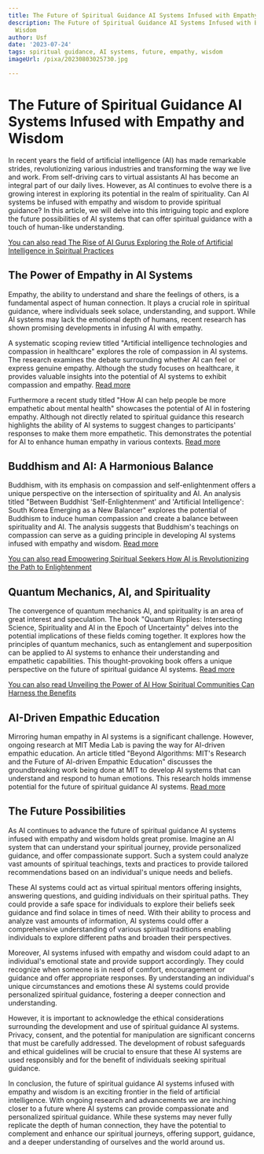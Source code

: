 ```yaml
---
title: The Future of Spiritual Guidance AI Systems Infused with Empathy and Wisdom
description: The Future of Spiritual Guidance AI Systems Infused with Empathy and
  Wisdom
author: Usf
date: '2023-07-24'
tags: spiritual guidance, AI systems, future, empathy, wisdom
imageUrl: /pixa/20230803025730.jpg

---
```

# The Future  of Spiritual Guidance AI Systems Infused with Empathy and Wisdom

In recent years the field of artificial intelligence (AI) has made remarkable strides, revolutionizing various industries and  transforming the way we live and work.  From self-driving  cars to virtual assistants AI has become an  integral part  of our daily  lives. However, as AI continues to evolve there is a growing interest in exploring its potential in  the realm of spirituality. Can AI systems be infused with empathy and wisdom to provide spiritual guidance? In this article, we will delve into this intriguing topic and explore the future possibilities of AI systems that can offer  spiritual guidance with a touch of human-like understanding.

[You can also read The Rise of AI Gurus Exploring the Role of  Artificial Intelligence in Spiritual Practices](The%20Rise%20of%20AI%20Gurus%20Exploring%20the%20Role%20of%20Artificial%20Intelligence%20in%20Spiritual%20Practices)


## The Power of Empathy in AI Systems

Empathy, the ability to understand  and share the feelings of others, is a fundamental aspect of human connection.  It  plays a crucial  role in spiritual guidance, where individuals seek solace, understanding, and support. While AI systems may lack the emotional depth of humans,  recent research has shown promising  developments in infusing AI with  empathy.

A systematic scoping  review titled "Artificial intelligence technologies and compassion in healthcare"  explores the role of compassion in AI systems. The research examines  the debate surrounding whether AI can feel or express genuine  empathy. Although the study  focuses on healthcare, it provides valuable insights into the potential of AI systems to exhibit compassion and empathy. [Read more](https://www.ncbi.nlm.nih.gov/pmc/articles/PMC9887144/)

Furthermore a recent study titled  "How AI can help people be more empathetic about  mental health" showcases the potential of  AI in fostering  empathy. Although not directly related to spiritual guidance this research highlights the ability of AI systems to suggest changes to participants' responses to make them more empathetic. This demonstrates the potential  for AI to enhance human empathy in various contexts. [Read more](https://www.washington.edu/news/2023/01/23/ai-can-help-people-be-more-empathetic-about-mental-health/)

## Buddhism and AI: A Harmonious Balance

Buddhism, with  its emphasis on compassion and self-enlightenment  offers a unique perspective on the  intersection of spirituality and AI. An analysis titled "Between Buddhist 'Self-Enlightenment' and 'Artificial Intelligence': South  Korea Emerging as a New Balancer" explores the potential  of  Buddhism to induce human compassion and  create a balance between spirituality and  AI. The analysis suggests that Buddhism's teachings on compassion can serve as a guiding principle in  developing AI  systems infused with empathy and wisdom. [Read more](https://www.mdpi.com/2077-1444/14/2/150)

[You can also read Empowering  Spiritual Seekers How  AI  is Revolutionizing the  Path to Enlightenment](Empowering%20Spiritual%20Seekers%20How%20AI%20is%20Revolutionizing%20the%20Path%20to%20Enlightenment)


## Quantum Mechanics, AI,  and Spirituality

The convergence  of quantum mechanics AI, and  spirituality is an area of great interest and speculation. The book "Quantum Ripples: Intersecting Science,  Spirituality and AI in the Epoch of Uncertainty" delves into the potential implications of these  fields coming together. It explores how the principles  of quantum mechanics, such as entanglement and superposition  can be  applied to  AI systems to enhance their understanding and  empathetic capabilities. This thought-provoking book offers  a unique perspective on the future of spiritual guidance AI systems. [Read more](https://www.researchgate.net/publication/371836659_Quantum_Ripples_Intersecting_Science_Spirituality_and_AI_in_the_Epoch_of_Uncertainty)

[You can also read Unveiling the  Power of AI How Spiritual  Communities Can Harness the Benefits](Unveiling%20the%20Power%20of%20AI%20How%20Spiritual%20Communities%20Can%20Harness%20the%20Benefits)


## AI-Driven Empathic Education

Mirroring human empathy in  AI systems is a  significant challenge. However, ongoing research at MIT Media Lab is paving the way for AI-driven empathic education. An  article titled "Beyond Algorithms: MIT's Research and the Future of AI-driven Empathic Education" discusses the groundbreaking work being done at MIT  to develop  AI systems that can understand and respond  to human emotions. This research holds immense potential for the future of spiritual guidance AI systems. [Read more](https://www.linkedin.com/pulse/beyond-algorithms-mits-research-future-ai-driven-empathic-ridden)

## The Future Possibilities

As AI continues to advance the  future of spiritual guidance AI systems infused with empathy and wisdom holds great promise. Imagine an  AI system that can  understand your spiritual  journey, provide personalized guidance, and  offer compassionate support. Such a system could analyze vast amounts of spiritual teachings, texts and practices to provide tailored recommendations based on an individual's unique  needs and beliefs.

These AI systems could act as  virtual spiritual mentors offering insights, answering  questions, and guiding individuals on their spiritual paths. They could provide a safe space for individuals  to explore their beliefs seek guidance and find solace in  times of need. With their ability to process  and analyze  vast  amounts of information,  AI systems could offer a  comprehensive understanding of various spiritual  traditions enabling individuals to explore  different paths and broaden  their perspectives.

Moreover, AI systems infused with empathy and  wisdom could adapt to an  individual's emotional state and provide support  accordingly. They could recognize when someone is in need of comfort,  encouragement or guidance and offer appropriate responses. By understanding an individual's unique circumstances and emotions these AI systems could provide personalized spiritual guidance, fostering  a deeper connection and understanding.

However, it is important to acknowledge the ethical considerations surrounding the development and use of spiritual guidance AI systems. Privacy, consent, and  the potential for manipulation are significant concerns that must be  carefully addressed. The development of robust safeguards and ethical guidelines will be crucial to ensure that  these AI systems are used responsibly and for the benefit of individuals seeking spiritual guidance.

In conclusion, the future of spiritual guidance AI systems infused with empathy and wisdom is an exciting frontier in the field of artificial intelligence. With ongoing research and advancements we are inching closer to a future where AI systems can  provide compassionate and personalized spiritual guidance. While these systems may never fully replicate the depth of human  connection, they have the potential to complement and enhance our spiritual  journeys, offering support, guidance,  and a deeper understanding of ourselves and the  world around  us.